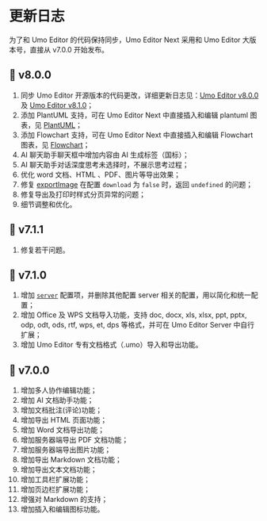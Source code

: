 
# 更新日志

<Callout type="warning" emoji="❗">
为了和 Umo Editor 的代码保持同步，Umo Editor Next 采用和 Umo Editor 大版本号，直接从 v7.0.0 开始发布。
</Callout>

## 🎉  v8.0.0

1. 同步 Umo Editor 开源版本的代码更改，详细更新日志见：[Umo Editor v8.0.0](../editor/changelog#--v800-2025-08-31) 及 [Umo Editor v8.1.0](../editor/changelog#--v810-2025-09-06)；
2. 添加 PlantUML 支持，可在 Umo Editor Next 中直接插入和编辑 plantuml 图表，见 [PlantUML](./other#plantuml-图表)；
3. 添加 Flowchart 支持，可在 Umo Editor Next 中直接插入和编辑 Flowchart 图表，见 [Flowchart](./other#flowchart-图表)；
4. AI 聊天助手聊天框中增加内容由 AI 生成标签（国标）；
5. AI 聊天助手对话深度思考未选择时，不展示思考过程；
6. 优化 word 文档、HTML 、PDF、图片等导出效果；
7. 修复 [exportImage](./export#exportimage) 在配置 `download` 为 `false` 时，返回 `undefined` 的问题；
8. 修复导出及打印时样式分页异常的问题；
9. 细节调整和优化。

## 🚀  v7.1.1

1. 修复若干问题。

## 🚀  v7.1.0

1. 增加 [`server`](./server) 配置项，并删除其他配置 server 相关的配置，用以简化和统一配置；
2. 增加 Office 及 WPS 文档导入功能，支持 doc, docx, xls, xlsx, ppt, pptx, odp, odt, ods, rtf, wps, et, dps 等格式，并可在 Umo Editor Server 中自行扩展；
3. 增加 Umo Editor 专有文档格式（.umo）导入和导出功能。

## 🎉  v7.0.0

1. 增加多人协作编辑功能；
2. 增加 AI 文档助手功能；
3. 增加文档批注(评论)功能；
4. 增加导出 HTML 页面功能；
5. 增加 Word 文档导出功能；
6. 增加服务器端导出 PDF 文档功能；
7. 增加服务器端导出图片功能；
8. 增加导出 Markdown 文档功能；
9. 增加导出文本文档功能；
10. 增加工具栏扩展功能；
11. 增加页边栏扩展功能；
12. 增强对 Markdown 的支持；
13. 增加插入和编辑图标功能。
